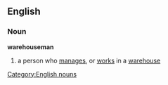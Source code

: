 ==English==
===Noun===
'''warehouseman'''
#a person who [[manage]]s, or [[work]]s in a [[warehouse]]
[[Category:English nouns]]